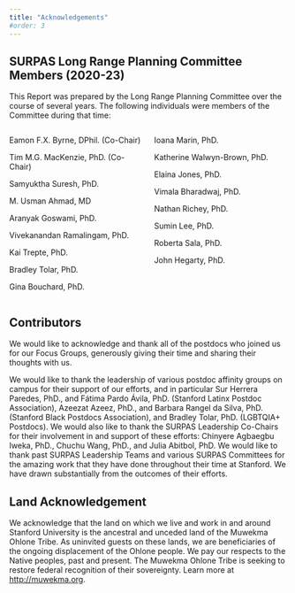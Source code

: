 ```yaml
---
title: "Acknowledgements"
#order: 3
---
```


## SURPAS Long Range Planning Committee Members (2020-23)
This Report was prepared by the Long Range Planning Committee over the course of several years. The following individuals were members of the Committee during that time:

:::: {.columns}

::: {.column width="50%"}
Eamon F.X. Byrne, DPhil. (Co-Chair)

Tim M.G. MacKenzie, PhD. (Co-Chair)

Samyuktha Suresh, PhD.

M. Usman Ahmad, MD

Aranyak Goswami, PhD.

Vivekanandan Ramalingam, PhD.

Kai Trepte, PhD.

Bradley Tolar, PhD.

Gina Bouchard, PhD.
:::

::: {.column width="50%"}
Ioana Marin, PhD.

Katherine Walwyn-Brown, PhD.

Elaina Jones, PhD.

Vimala Bharadwaj, PhD.

Nathan Richey, PhD.

Sumin Lee, PhD.

Roberta Sala, PhD.

John Hegarty, PhD.
:::

::::

## Contributors
We would like to acknowledge and thank all of the postdocs who joined us for our Focus Groups, generously giving their time and sharing their thoughts with us.

We would like to thank the leadership of various postdoc affinity groups on campus for their support of our efforts, and in particular Sur Herrera Paredes, PhD., and Fátima Pardo Ávila, PhD. (Stanford Latinx Postdoc Association), Azeezat Azeez, PhD., and Barbara Rangel da Silva, PhD. (Stanford Black Postdocs Association), and Bradley Tolar, PhD. (LGBTQIA+ Postdocs). We would also like to thank the SURPAS Leadership Co-Chairs for their involvement in and support of these efforts: Chinyere Agbaegbu Iweka, PhD., Chuchu Wang, PhD., and Julia Abitbol, PhD. We would like to thank past SURPAS Leadership Teams and various SURPAS Committees for the amazing work that they have done throughout their time at Stanford. We have drawn substantially from the outcomes of their efforts.

## Land Acknowledgement
We acknowledge that the land on which we live and work in and around Stanford University is the ancestral and unceded land of the Muwekma Ohlone Tribe. As uninvited guests on these lands, we are beneficiaries of the ongoing displacement of the Ohlone people. We pay our respects to the Native peoples, past and present. The Muwekma Ohlone Tribe is seeking to restore federal recognition of their sovereignty. Learn more at <http://muwekma.org>.